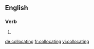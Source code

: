 
==English==

===Verb===
{{head|en}}

# {{present participle of|collocate}}

[[de:collocating]]
[[fr:collocating]]
[[vi:collocating]]